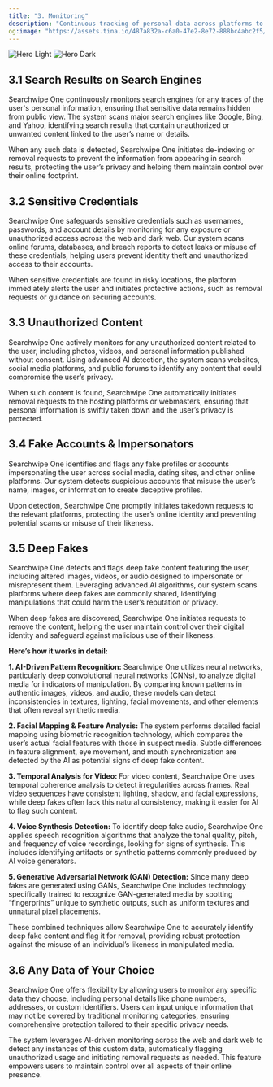 ```yaml
---
title: "3. Monitoring"
description: "Continuous tracking of personal data across platforms to identify unauthorized exposure, with alerts and actionable insights for enhanced privacy protection."
og:image: "https://assets.tina.io/487a832a-c6a0-47e2-8e72-888bc4abc2f5/ffd.png"
---
```

<img
  className="block dark:hidden"
  src="https://assets.tina.io/487a832a-c6a0-47e2-8e72-888bc4abc2f5/monitoring.png"
  alt="Hero Light"
/>
<img
  className="hidden dark:block"
  src="https://assets.tina.io/487a832a-c6a0-47e2-8e72-888bc4abc2f5/monitoring.png"
  alt="Hero Dark"
/>


##  3.1 Search Results on Search Engines

Searchwipe One continuously monitors search engines for any traces of the user's personal information, ensuring that sensitive data remains hidden from public view. The system scans major search engines like Google, Bing, and Yahoo, identifying search results that contain unauthorized or unwanted content linked to the user’s name or details.

When any such data is detected, Searchwipe One initiates de-indexing or removal requests to prevent the information from appearing in search results, protecting the user’s privacy and helping them maintain control over their online footprint.





##  3.2 Sensitive Credentials

Searchwipe One safeguards sensitive credentials such as usernames, passwords, and account details by monitoring for any exposure or unauthorized access across the web and dark web. Our system scans online forums, databases, and breach reports to detect leaks or misuse of these credentials, helping users prevent identity theft and unauthorized access to their accounts.

When sensitive credentials are found in risky locations, the platform immediately alerts the user and initiates protective actions, such as removal requests or guidance on securing accounts.



##  3.3 Unauthorized Content

Searchwipe One actively monitors for any unauthorized content related to the user, including photos, videos, and personal information published without consent. Using advanced AI detection, the system scans websites, social media platforms, and public forums to identify any content that could compromise the user’s privacy.

When such content is found, Searchwipe One automatically initiates removal requests to the hosting platforms or webmasters, ensuring that personal information is swiftly taken down and the user’s privacy is protected.




##  3.4 Fake Accounts & Impersonators

Searchwipe One identifies and flags any fake profiles or accounts impersonating the user across social media, dating sites, and other online platforms. Our system detects suspicious accounts that misuse the user’s name, images, or information to create deceptive profiles.

Upon detection, Searchwipe One promptly initiates takedown requests to the relevant platforms, protecting the user’s online identity and preventing potential scams or misuse of their likeness.


##  3.5 Deep Fakes

Searchwipe One detects and flags deep fake content featuring the user, including altered images, videos, or audio designed to impersonate or misrepresent them. Leveraging advanced AI algorithms, our system scans platforms where deep fakes are commonly shared, identifying manipulations that could harm the user’s reputation or privacy.

When deep fakes are discovered, Searchwipe One initiates requests to remove the content, helping the user maintain control over their digital identity and safeguard against malicious use of their likeness.

<b>Here’s how it works in detail:</b>

<b>1. AI-Driven Pattern Recognition:</b>
Searchwipe One utilizes neural networks, particularly deep convolutional neural networks (CNNs), to analyze digital media for indicators of manipulation. By comparing known patterns in authentic images, videos, and audio, these models can detect inconsistencies in textures, lighting, facial movements, and other elements that often reveal synthetic media.

<b>2. Facial Mapping & Feature Analysis: </b>The system performs detailed facial mapping using biometric recognition technology, which compares the user’s actual facial features with those in suspect media. Subtle differences in feature alignment, eye movement, and mouth synchronization are detected by the AI as potential signs of deep fake content.

<b>3. Temporal Analysis for Video: </b>For video content, Searchwipe One uses temporal coherence analysis to detect irregularities across frames. Real video sequences have consistent lighting, shadow, and facial expressions, while deep fakes often lack this natural consistency, making it easier for AI to flag such content.

<b>4. Voice Synthesis Detection:</b> To identify deep fake audio, Searchwipe One applies speech recognition algorithms that analyze the tonal quality, pitch, and frequency of voice recordings, looking for signs of synthesis. This includes identifying artifacts or synthetic patterns commonly produced by AI voice generators.

<b>5. Generative Adversarial Network (GAN) Detection:</b> Since many deep fakes are generated using GANs, Searchwipe One includes technology specifically trained to recognize GAN-generated media by spotting “fingerprints” unique to synthetic outputs, such as uniform textures and unnatural pixel placements.

These combined techniques allow Searchwipe One to accurately identify deep fake content and flag it for removal, providing robust protection against the misuse of an individual’s likeness in manipulated media.



##  3.6 Any Data of Your Choice

Searchwipe One offers flexibility by allowing users to monitor any specific data they choose, including personal details like phone numbers, addresses, or custom identifiers. Users can input unique information that may not be covered by traditional monitoring categories, ensuring comprehensive protection tailored to their specific privacy needs.

The system leverages AI-driven monitoring across the web and dark web to detect any instances of this custom data, automatically flagging unauthorized usage and initiating removal requests as needed. This feature empowers users to maintain control over all aspects of their online presence.
